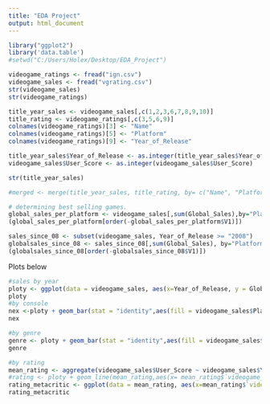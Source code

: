 ```yaml
---
title: "EDA Project"
output: html_document
---
```




```r
library("ggplot2")
library('data.table')
#setwd("C:/Users/Holex/Desktop/EDA_Project")

videogame_ratings <- fread("ign.csv")
videogame_sales <- fread("vgrating.csv")
str(videogame_sales)
str(videogame_ratings)

title_year_sales <- videogame_sales[,c(1,2,3,6,7,8,9,10)]
title_rating <- videogame_ratings[,c(3,5,6,9)]
colnames(videogame_ratings)[3] <- "Name"
colnames(videogame_ratings)[5] <- "Platform"
colnames(videogame_ratings)[9] <- "Year_of_Release"

title_year_sales$Year_of_Release <- as.integer(title_year_sales$Year_of_Release)
videogame_sales$User_Score <- as.integer(videogame_sales$User_Score)

str(title_year_sales)

#merged <- merge(title_year_sales, title_rating, by= c("Name", "Platform", "Year_of_Release"))

# determining best selling games.
global_sales_per_platform <- videogame_sales[,sum(Global_Sales),by="Platform"]
(global_sales_per_platform[order(-global_sales_per_platform$V1)])

sales_since_08 <- subset(videogame_sales, Year_of_Release >= "2008")
globalsales_since_08 <- sales_since_08[,sum(Global_Sales), by="Platform"]
(globalsales_since_08[order(-globalsales_since_08$V1)])
```

Plots below 

```r
#sales by year
ploty <- ggplot(data = videogame_sales, aes(x=Year_of_Release, y = Global_Sales)) + geom_bar(stat="identity")
ploty
#by console
nex <-ploty + geom_bar(stat = "identity",aes(fill = videogame_sales$Platform))
nex

#by genre
genre <- ploty + geom_bar(stat = "identity",aes(fill = videogame_sales$Genre)) + coord_flip()
genre

#by rating
mean_rating <- aggregate(videogame_sales$User_Score ~ videogame_sales$Year_of_Release,videogame_sales,mean)
#rating <- ploty + geom_line(mean_rating,aes(x= mean_rating$`videogame_sales$Year_of_Release`, y=mean_rating$`videogame_sales$User_Score`))
rating_metacritic <- ggplot(data = mean_rating, aes(x=mean_rating$`videogame_sales$Year_of_Release`, y= mean_rating$`videogame_sales$User_Score`)) + geom_bar(stat="identity")
rating_metacritic
```



